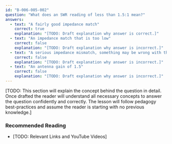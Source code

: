 ```yaml
---
id: "B-006-005-002"
question: "What does an SWR reading of less than 1.5:1 mean?"
answers:
  - text: "A fairly good impedance match"
    correct: true
    explanation: "[TODO: Draft explanation why answer is correct.]"
  - text: "An impedance match that is too low"
    correct: false
    explanation: "[TODO: Draft explanation why answer is incorrect.]"
  - text: "A serious impedance mismatch, something may be wrong with the antenna system"
    correct: false
    explanation: "[TODO: Draft explanation why answer is incorrect.]"
  - text: "An antenna gain of 1.5"
    correct: false
    explanation: "[TODO: Draft explanation why answer is incorrect.]"
---
```


[TODO: This section will explain the concept behind the question in detail. Once drafted the reader will understand all necessary concepts to answer the question confidently and correctly. The lesson will follow pedagogy best-practices and assume the reader is starting with no previous knowledge.]

### Recommended Reading

- [TODO: Relevant Links and YouTube Videos]
